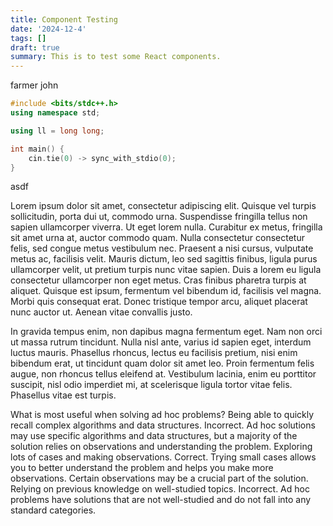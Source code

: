 ```yaml
---
title: Component Testing
date: '2024-12-4'
tags: []
draft: true
summary: This is to test some React components.
---
```


<Spoiler title="usaco">
farmer john

```cpp
#include <bits/stdc++.h>
using namespace std;

using ll = long long;

int main() {
    cin.tie(0) -> sync_with_stdio(0);
}
```

asdf
</Spoiler>

<Spoiler title="text test">

Lorem ipsum dolor sit amet, consectetur adipiscing elit. Quisque vel turpis sollicitudin, porta dui ut, commodo urna. Suspendisse fringilla tellus non sapien ullamcorper viverra. Ut eget lorem nulla. Curabitur ex metus, fringilla sit amet urna at, auctor commodo quam. Nulla consectetur consectetur felis, sed congue metus vestibulum nec. Praesent a nisi cursus, vulputate metus ac, facilisis velit. Mauris dictum, leo sed sagittis finibus, ligula purus ullamcorper velit, ut pretium turpis nunc vitae sapien. Duis a lorem eu ligula consectetur ullamcorper non eget metus. Cras finibus pharetra turpis at aliquet. Quisque est ipsum, fermentum vel bibendum id, facilisis vel magna. Morbi quis consequat erat. Donec tristique tempor arcu, aliquet placerat nunc auctor ut. Aenean vitae convallis justo.

In gravida tempus enim, non dapibus magna fermentum eget. Nam non orci ut massa rutrum tincidunt. Nulla nisl ante, varius id sapien eget, interdum luctus mauris. Phasellus rhoncus, lectus eu facilisis pretium, nisi enim bibendum erat, ut tincidunt quam dolor sit amet leo. Proin fermentum felis augue, non rhoncus tellus eleifend at. Vestibulum lacinia, enim eu porttitor suscipit, nisl odio imperdiet mi, at scelerisque ligula tortor vitae felis. Phasellus vitae est turpis.
</Spoiler>

<Quiz>
  <QuizQuestion>
    What is most useful when solving ad hoc problems?
    <QuizAnswer>
      Being able to quickly recall complex algorithms and data structures.
      <QuizExplanation>
        Incorrect. Ad hoc solutions may use specific algorithms and data structures, but a majority of the solution relies on observations and understanding the problem.
      </QuizExplanation>
    </QuizAnswer>
    <QuizAnswer correct>
      Exploring lots of cases and making observations.
      <QuizExplanation>
        Correct. Trying small cases allows you to better understand the problem and helps you make more observations. Certain observations may be a crucial part of the solution.
      </QuizExplanation>
    </QuizAnswer>
    <QuizAnswer>
      Relying on previous knowledge on well-studied topics.
      <QuizExplanation>
        Incorrect. Ad hoc problems have solutions that are not well-studied and do not fall into any standard categories.
      </QuizExplanation>
    </QuizAnswer>
  </QuizQuestion>
</Quiz>